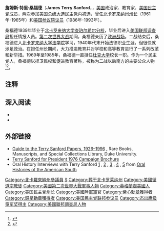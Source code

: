 {{Infobox Senator 
| name=特里·桑福德<br/>Terry Sanford
|nationality={{USA}}
|image =Terry_Sanford.jpg
|imagesize=200px
|jr/sr=美国参议院议员
|state=[[北卡罗来纳州|北卡罗来纳州]]
|party={{UDP}}
|term_start=1986年11月5日
|term_end=1993年1月3日
|preceded=[[吉姆·布罗伊希尔|吉姆·布罗伊希尔]]
|succeeded=[[劳克·费尔克洛思|劳克·费尔克洛思]]
|order2=65
|title2=[[北卡罗来纳州州长|北卡罗来纳州州长]]
|lieutenant2=[[哈维·克洛伊德·菲尔波特|哈维·克洛伊德·菲尔波特]]
|term_start2=1961年1月5日
|term_end2=1965年1月8日
|preceded2=[[卢瑟·H·霍奇斯|卢瑟·H·霍奇斯]]
|succeeded2=[[丹·K·摩尔|丹·K·摩尔]]
|date of birth={{Birth date|mf=yes|1917|8|20|mf=y}}
|place of birth={{USA}}[[劳林堡_(北卡罗来纳州)|北卡罗来纳州劳林堡]]
|date of death={{death date and age|mf=yes|1998|04|18|1917|08|20}}
|place of death={{USA}}[[达勒姆_(北卡罗来纳州)|北卡罗来纳州达勒姆]]
|spouse=玛格丽特·罗丝·耐特
|religion=[[卫理宗|卫理宗]]
|signature=Terry Sanford Signature.svg
}}
'''詹姆斯·特里·桑福德'''（'''James Terry Sanford'''，{{bd|1917年|8月20日|1998年|4月18日|S}}，[[美国|美国]]政治家、教育家，[[美国民主党|美国民主党]]成员，两次参加[[美国总统大选|美国总统大选]]民主党内初选，曾任[[北卡罗来纳州州长|北卡罗来纳州州长]]（1961年-1965年）和[[美国参议员|美国参议院议员]]（1986年-1993年）。

桑福德1939年毕业于[[北卡罗来纳大学查珀尔希尔分校|北卡罗来纳大学查珀尔希尔分校]]，毕业后进入[[美国联邦调查局|美国联邦调查局]]担任情报人员。[[第二次世界大战|第二次世界大战]]期间，桑福德亲历了[[二战欧洲战场|欧洲战场]]。二战结束后，桑福德进入[[北卡罗来纳大学法学院|北卡罗来纳大学法学院]]学习，1940年代末开始法律职业生涯，但很快就涉足政治。在担任州长期间，大力推进教育并对学校和高等教育进行了一系列改革和新举措。1969年至1985年，桑福德一直担任[[杜克大学|杜克大学]]校长一职。作为一个民主党人，桑福德以捍卫民权和促进教育著称，被称为二战以后南方的主要公众人物<ref name="ClintonFoundation">{{cite web|url=http://www.clintonfoundation.org/legacy/041898-presidential-statement-on-the-death-of-terry-sanford.htm|title=Presidential Statement on the Death of Terry Sanford|last=Clinton|first=Bill|date=1998-04-18|publisher=William J. Clinton Foundation|accessdate=2008-06-17|archiveurl=https://web.archive.org/web/20070523233122/http://www.clintonfoundation.org/legacy/041898-presidential-statement-on-the-death-of-terry-sanford.htm|archivedate=2007年5月23日|deadurl=yes}}</ref><ref name="ClintonSpeech">{{cite web|url=http://www.southern.org/pubs/pubs_pdfs/rfs1998.pdf|format=PDF|title=Southern Connections: Connecting With Each Other, Connecting With The Future:Terry Sanford|year=1998|work=The Summary Report of the 1998 Commission on the Future of the South|publisher=Southern Connections|page=8|accessdate=2008-06-09|deadurl=yes|archiveurl=https://web.archive.org/web/20080627142907/http://www.southern.org/pubs/pubs_pdfs/rfs1998.pdf|archivedate=2008-06-27}}</ref>。

==注释==
{{Reflist|colwidth=30em}}

==深入阅读==
* {{cite book|last=Drescher|first=John|title=Triumph of Good Will: How Terry Sanford Beat a Champion of Segregation in and Reshaped the South|url=https://archive.org/details/triumphofgoodwil00dres|year=2000|publisher=University Press of Mississippi|location=Jackson, MS|isbn=1-578-06310-8}}
* {{cite book|last=Leloudis |first=James L.|coauthors=Korstad, Robert R.|title=The New Deal and Beyond: Social Welfare in the South since 1930|editor=Elna C. Green|publisher=University of Georgia Press|location=Athens, GA|year=2003|pages=138–162|chapter=Citizen Soldiers; The North Carolina Volunteers and the South's War on Poverty}}

==外部链接==
* [http://library.duke.edu/digitalcollections/rbmscl/sanford/inv/ Guide to the Terry Sanford Papers, 1926–1996] {{Wayback|url=http://library.duke.edu/digitalcollections/rbmscl/sanford/inv/ |date=20110929024504 }}, Rare Books, Manuscripts, and Special Collections Library, Duke University.
* [http://www.4president.org/brochures/terrysanford1976brochure.htm Terry Sanford for President 1976 Campaign Brochure] {{Wayback|url=http://www.4president.org/brochures/terrysanford1976brochure.htm |date=20210126032642 }}
* Oral History Interviews with Terry Sanford [http://docsouth.unc.edu/sohp/A-0140/menu.html] {{Wayback|url=http://docsouth.unc.edu/sohp/A-0140/menu.html |date=20190211040649 }}, [http://docsouth.unc.edu/sohp/A-0328-1/menu.html] {{Wayback|url=http://docsouth.unc.edu/sohp/A-0328-1/menu.html |date=20210129105113 }}, [http://docsouth.unc.edu/sohp/A-0328-2/menu.html] {{Wayback|url=http://docsouth.unc.edu/sohp/A-0328-2/menu.html |date=20210125020154 }}, [http://docsouth.unc.edu/sohp/C-0038/menu.html] {{Wayback|url=http://docsouth.unc.edu/sohp/C-0038/menu.html |date=20210126002109 }}, [http://docsouth.unc.edu/sohp/L-0050/menu.html] {{Wayback|url=http://docsouth.unc.edu/sohp/L-0050/menu.html |date=20210126050407 }} from [http://docsouth.unc.edu/sohp/ Oral Histories of the American South] {{Wayback|url=http://docsouth.unc.edu/sohp/ |date=20201109215157 }}

{{Authority control}}
{{DEFAULTSORT:Sanford, Terry}}
[[Category:北卡羅來納州參議員|Category:北卡羅來納州參議員]]
[[Category:罹患食道癌逝世者|S]]
[[Category:葬于北卡罗莱纳州|Category:葬于北卡罗莱纳州]]
[[Category:美國循道宗教徒|Category:美國循道宗教徒]]
[[Category:美國第二次世界大戰軍事人物|Category:美國第二次世界大戰軍事人物]]
[[Category:英格蘭裔美國人|Category:英格蘭裔美國人]]
[[Category:美国民主党州长|Category:美国民主党州长]]
[[Category:美國陸軍軍官|Category:美國陸軍軍官]]
[[Category:紫心勳章獲得者|Category:紫心勳章獲得者]]
[[Category:銅星勳章獲得者|Category:銅星勳章獲得者]]
[[Category:美国民主党联邦参议员|Category:美国民主党联邦参议员]]
[[Category:杰出鹰级童军奖得主|Category:杰出鹰级童军奖得主]]
[[Category:美國聯邦調查局人物|Category:美國聯邦調查局人物]]